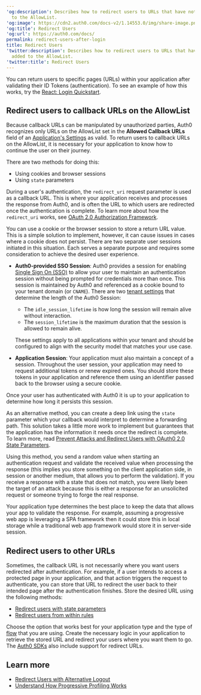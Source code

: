 ---
'og:description': Describes how to redirect users to URLs that have not been added
  to the AllowList.
'og:image': https://cdn2.auth0.com/docs-v2/1.14553.0/img/share-image.png
'og:title': Redirect Users
'og:url': https://auth0.com/docs/
permalink: redirect-users-after-login
title: Redirect Users
'twitter:description': Describes how to redirect users to URLs that have not been
  added to the AllowList.
'twitter:title': Redirect Users
---
You can return users to specific pages (URLs) within your application after validating their <Tooltip tip="ID Token: Credential meant for the client itself, rather than for accessing a resource." cta="View Glossary" href="/docs/glossary?term=ID+Tokens">ID Tokens</Tooltip> (authentication). To see an example of how this works, try the [React: Login Quickstart](/docs/quickstart/spa/react).

## Redirect users to callback URLs on the AllowList

Because callback URLs can be manipulated by unauthorized parties, Auth0 recognizes only URLs on the AllowList set in the **Allowed Callback URLs** field of an [Application's Settings](https://manage.auth0.com/#/applications/{yourClientId}/settings) as valid. To return users to callback URLs on the AllowList, it is necessary for your application to know how to continue the user on their journey.

There are two methods for doing this:

* Using cookies and browser sessions
* Using `state` parameters

During a user's authentication, the `redirect_uri` request parameter is used as a callback URL. This is where your application receives and processes the response from Auth0, and is often the URL to which users are redirected once the authentication is complete. To learn more about how the `redirect_uri` works, see [OAuth 2.0 Authorization Framework](/docs/authenticate/protocols/oauth).

<Tabs><Tab title="Cookie or browser session">

You can use a cookie or the browser session to store a return URL value. This is a simple solution to implement, however, it can cause issues in cases where a cookie does not persist. There are two separate user sessions initiated in this situation. Each serves a separate purpose and requires some consideration to achieve the desired user experience.

* **Auth0-provided SSO Session**: Auth0 provides a session for enabling [Single Sign On (SSO)](/docs/authenticate/single-sign-on) to allow your user to maintain an authentication session without being prompted for credentials more than once. This session is maintained by Auth0 and referenced as a cookie bound to your tenant domain (or `CNAME`). There are two [tenant settings](/docs/manage-users/sessions/configure-session-lifetime-settings) that determine the length of the Auth0 Session:

  + The `idle_session_lifetime` is how long the session will remain alive without interaction.
  + The `session_lifetime` is the maximum duration that the session is allowed to remain alive.

  These settings apply to all applications within your tenant and should be configured to align with the security model that matches your use case.
* **Application Session**: Your application must also maintain a concept of a session. Throughout the user session, your application may need to request additional tokens or renew expired ones. You should store these tokens in your application and reference them using an identifier passed back to the browser using a secure cookie.

Once your user has authenticated with Auth0 it is up to your application to determine how long it persists this session.

</Tab><Tab title="State parameters">

As an alternative method, you can create a deep link using the `state` parameter which your callback would interpret to determine a forwarding path. This solution takes a little more work to implement but guarantees that the application has the information it needs once the redirect is complete. To learn more, read [Prevent Attacks and Redirect Users with OAuth0 2.0 State Parameters](/docs/secure/attack-protection/state-parameters).

Using this method, you send a random value when starting an authentication request and validate the received value when processing the response (this implies you store something on the client application side, in session or another medium, that allows you to perform the validation). If you receive a response with a state that does not match, you were likely been the target of an attack because this is either a response for an unsolicited request or someone trying to forge the real response.

Your application type determines the best place to keep the data that allows your app to validate the response. For example, assuming a progressive web app is leveraging a SPA framework then it could store this in local storage while a traditional web app framework would store it in server-side session.

</Tab></Tabs>

## Redirect users to other URLs

Sometimes, the callback URL is not necessarily where you want users redirected after authentication. For example, if a user intends to access a protected page in your application, and that action triggers the request to authenticate, you can store that URL to redirect the user back to their intended page after the authentication finishes. Store the desired URL using the following methods:

* [Redirect users with state parameters](/docs/secure/attack-protection/state-parameters)
* [Redirect users from within rules](/docs/customize/rules/redirect-users)

Choose the option that works best for your application type and the type of [flow](/docs/get-started/authentication-and-authorization-flow/which-oauth-2-0-flow-should-i-use) that you are using. Create the necessary logic in your application to retrieve the stored URL and redirect your users where you want them to go. The [Auth0 SDKs](/docs/libraries) also include support for redirect URLs.

## Learn more

* [Redirect Users with Alternative Logout](/docs/authenticate/login/logout/redirect-users-after-logout)
* [Understand How Progressive Profiling Works](/docs/manage-users/user-accounts/user-profiles/progressive-profiling)